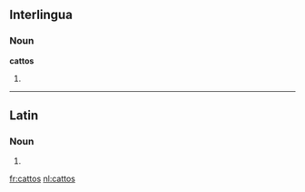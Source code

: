 ==Interlingua==

===Noun===
'''cattos'''

# {{plural of|catto|lang=ia}}

----

==Latin==

===Noun===
{{la-noun-form|cattōs}}

# {{inflection of|cattus|cattus|acc|p|lang=la}}

[[fr:cattos]]
[[nl:cattos]]